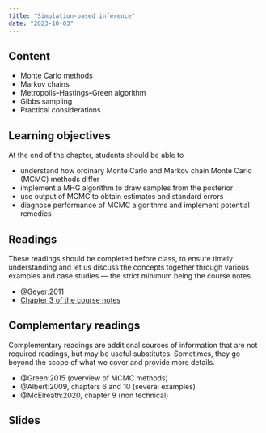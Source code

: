 ```yaml
---
title: "Simulation-based inference"
date: "2023-10-03"
---
```



## Content

- Monte Carlo methods
- Markov chains
- Metropolis--Hastings--Green algorithm
- Gibbs sampling
- Practical considerations

## Learning objectives

At the end of the chapter, students should be able to

- understand how ordinary Monte Carlo and Markov chain Monte Carlo (MCMC) methods differ
- implement a MHG algorithm to draw samples from the posterior
- use output of MCMC to obtain estimates and standard errors
- diagnose performance of MCMC algorithms and implement potential remedies


## Readings

:::{.callout-warning}

These readings should be completed before class, to ensure timely understanding and let us discuss the concepts together through various examples and case studies --- the strict minimum being the course notes.

:::

- [@Geyer:2011](https://www.mcmchandbook.net/HandbookChapter1.pdf)
- [Chapter 3 of the course notes](https://lbelzile.github.io/MATH80601A/mcmc.html)


## Complementary readings

:::{.callout-warning}
Complementary readings are additional sources of information that are not required readings, but may be useful substitutes. Sometimes, they go beyond the scope of what we cover and provide more details.
:::

- @Green:2015 (overview of MCMC methods)
- @Albert:2009, chapters 6 and 10 (several examples)
- @McElreath:2020, chapter 9 (non technical)


## Slides

<!--
<p class="text-center"><a class="btn btn-success btn-lg" target="_blank" href="../slides/bayesmod-slides3.html">{{< fa arrow-up-right-from-square >}} &ensp;View all slides in new window</a> <a class="btn btn-success btn-lg" target="_blank" href="../slides/bayesmod-slides3.pdf" role="button">{{< fa file-pdf >}} &ensp;Download PDF of all slides</a></p>

<div class="ratio ratio-16x9">
<iframe class="slide-deck" src="../slides/bayesmod-slides3.html"></iframe>
</div>

-->
